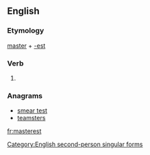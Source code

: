 ==English==

===Etymology===
[[master]] + [[-est]]

===Verb===
{{en-verb form}}

# {{archaic}} {{form of|Second-person singular simple present form|master}}

===Anagrams===
* [[smear test#English|smear test]]
* [[teamsters#English|teamsters]]

[[Category:English second-person singular forms]]

[[fr:masterest]]